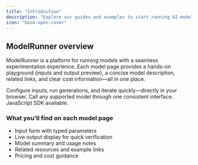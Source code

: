 ```yaml
---
title: "Introduction"
description: "Explore our guides and examples to start running AI models with ModelRunner"
icon: "book-open-cover"
---
```


## ModelRunner overview

ModelRunner is a platform for running models with a seamless experimentation experience. Each model page provides a hands-on playground (inputs and output preview), a concise model description, related links, and clear cost information—all in one place.

<Columns cols={2}>
  <Card
    title="Experiment model in the playground"
    icon="pen-to-square"
    href="https://modelrunner.ai/bytedance/sdxl-lightning-4step"
  >
    Configure inputs, run generations, and iterate quickly—directly in your browser.
  </Card>
  <Card
    title="Use the unified API"
    icon="terminal"
    href="/api-reference/introduction"
  >
    Call any supported model through one consistent interface. JavaScript SDK available.
  </Card>
</Columns>

### What you’ll find on each model page

- Input form with typed parameters
- Live output display for quick verification
- Model summary and usage notes
- Related resources and example links
- Pricing and cost guidance


